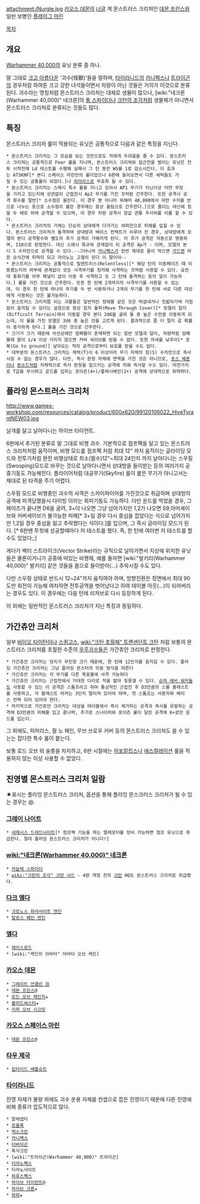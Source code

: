 {{{+1 '''Monstrous Creature'''}}}

attachment:/Nurgle.jpg
[[카오스 데몬]]의 [[너글]] 계 몬스트러스 크리처인 [[데몬 프린스]]와 일반 보병인 [[플레이그 마린]]

[[목차]]

== 개요 ==
[[Warhammer 40,000]]의 유닛 분류 중 하나.

말 그대로 [[크고 아름다운]] '괴수(怪獸)'들을 말하며, [[타이라니드]]의 [[카니펙스]]나 [[트라이곤]]의 경우처럼 하여튼 크고 강한 녀석들이면서 차량이 아닌 것들은 거의가 이것으로 분류된다. 괴수라는 명칭처럼 몬스트러스 크리처는 대체로 생물이 많으나, [wiki:"네크론(Warhammer 40,000)" 네크론]의 [[툼 스파이더]]나 [[크탄의 조각]]처럼 생물체가 아니면서 몬스트러스 크리처로 분류되는 것들도 많다.

== 특징 ==
몬스트러스 크리처 룰이 적용되는 유닛은 공통적으로 다음과 같은 특징을 지닌다.

 * 몬스트러스 크리처는 그 모습을 보는 것만으로도 적에게 두려움을 줄 수 있다. 몬스트러스 크리쳐는 공통적으로 Fear 룰을 지니며, 몬스트러스 크리쳐와 접근전을 벌이는 유닛은 전투 시작전에 Ld 테스트를 수행해 실패시 그 턴 동안 WS를 1로 감소시킨다. 이 효과는 ATSKNF[* 본디 스페이스 마린만의 룰이었으나 6판에 들어오면서 다른 세력들도 가질 수 있는 공통룰이 되었다.]나 [[피어리스]]로 무효화 될 수 있다.
 * 몬스트러스 크리처는 스매시 특수 룰을 지니고 있어서 AP1 무기가 이닌이상 어떤 무장을 가지고 있는지에 상관없이 근접전시 Ap2 무기를 가진 것처럼 간주한다. 또한 공격시 공격 횟수를 절반[* 소수점은 올린다. 이 경우 뿐 아니라 워해머 40,000에서 어떤 수치를 반으로 나누는 등으로 소수점이 붙은 경우에는 항상 올림으로 간주한다.]으로 줄이는 대신에 힘을 두 배로 하여 공격할 수 있으며, 이 경우 차량 공격시 장갑 관통 주사위를 리롤 할 수 있다.
 * 몬스트러스 크리처의 거체는 단순히 상대에게 다가가는 여파만으로 피해를 입힐 수 있다. 몬스트러스 크리처가 돌격하여 상대방과 베이스 컨텍트가 이루어 진 경우, 상대방에게 모델의 본디 공격횟수와 별도의 추가 공격이 가해지게 된다. 이 추가 공격은 자동으로 명중하며, I10으로 판정한다. 대신 스매시 특규와 관계없이 이 공격은 Ap가 - 이며, 모델의 본디 S 수치만으로 공격할 수 있다.--그러니까 [[카니펙스]]가 한번 제대로 들이 박으면 [[가드맨]] 따윈 순식간에 피떡이 되고 라이노는 고철이 된다 이 말이야--
 * 몬스트러스 크리처는 공통적으로 릴렌트리스(Relentless)[* 해당 턴의 이동페이즈 때 이동했는지의 여부에 관계없이 모든 사격무기를 정지해 사격하는 것처럼 사용할 수 있다. 요컨데 중화기를 아무 패널티 없이 이동 후 사격하고 또 그 턴에 돌격하는 등의 일이 가능하다.] 룰을 가진 것으로 간주한다. 또한 한 턴에 2개까지의 사격무기를 사용할 수 있는데, 이 경우 한 턴에 하나의 무기를 두 번 사용하거나 2개의 무기를 한 턴에 서로 다른 대상에게 사용하는 것은 불가능하다.
 * 몬스트러스 크리처쯤 되는 괴물들은 일반적인 장애물 같은 것은 박살내거나 짓밟아가며 거침없이 움직일 수 있다는 설정으로 항상 험지 돌파(Move Through Cover)[* 모델이 험지(Difficult Terrain)에서 이동할 경우 본디 2d6을 굴려 둘 중 높은 수만큼 이동하게 되는데, 이 룰을 가진 모델은 3d6 중 높은 것을 고르게 된다. 결과적으로 좀 더 멀리 갈 확률이 증가하게 된다.] 룰을 가진 것으로 간주한다.
 * 크기가 크기 때문에 사선상에만 엄폐물이 존재하면 되는 일반 모델과 달리, 차량처럼 엄폐물에 몸이 1/4 이상 가리지 않으면 커버 세이브를 받을 수 없다. 또한 자세를 낮추어[* 포복(Go to ground)] 날아오는 적의 공격으로부터 보호를 받을 수도 없다.
 * 대부분의 몬스트러스 크리처는 체력(T)이 6 이상이라 무기 자체의 힘(S) 수치만으로 즉사시킬 수 없는 경우가 많다. 다만, 즉사 판정 자체에 면역을 가진 것은 아니므로, [[포스 웨폰]]이나 [[본소드]]처럼 자체적으로 즉사 판정을 일으키는 공격에 의해 즉사할 수도 있다. 마찬가지로 T값을 무시하고 운드를 입히는 포이즌(4+)/플레시베인(2+) 공격에 상대적으로 취약하다.

== 플라잉 몬스트러스 크리처 ==
{{{+1 '''Flying Monstrous Creature'''}}}

http://www.games-workshop.com/resources/catalog/product/600x620/99120106022_HiveTyrantNEW03.jpg

날개를 달고 날아다니는 하이브 타이런트.

6판에서 추가된 분류로 말 그대로 비행 괴수. 기본적으로 점프팩을 달고 있는 몬스트러스 크리처처럼 움직이며, 비행 모드를 점프팩 처럼 최대 12" 까지 움직이는 글라이딩 모드와 전투기처럼 완전 비행상태로 최소(필수)12"~최대 24인치 까지 날아다니는 스우핑(Swooping)모드로 바꾸는 것으로 날아다니면서 상대방을 들이받는 등의 여러가지 공중기동도 가능해진다. 플라이어처럼 대공무기(Skyfire) 룰이 붙은 무기가 아니고서는 제대로 된 타격을 주기 어렵다.

스우핑 모드로 비행중인 괴수의 사격은 스카이파이어를 가진것으로 취급하며 상대방의 공격에 피격당했을시 다이빙 이라는 회피기동도 가능하다. 다만 운드를 먹었을 경우, 그 페이즈가 끝나면 D6을 굴려, 3+이 나오면 그냥 넘어가지만 1,2가 나오면 S9,아머세이브와 커버세이브가 불가능한 피해[* 3+일 경우 다시 중심을 잡았다는 식으로 넘어가지만 1,2일 경우 중심을 잃고 추락했다는 식이다.]를 입으며, 그 즉시 글라이딩 모드가 된다. [* 6판땐 투힛에 성공할때마다 저 테스트를 했다. 즉, 한 턴에 여러번 저 테스트를 할수도 있었다;;]

게다가 벡터 스트라이크(Vector Strike)라는 규칙으로 날아가면서 지상에 위치한 유닛들은 물론이거니가 공중에 떠있는 비행체, 예를 들자면 [wiki:"발키리(Warhammer 40,000)" 발키리] 같은 것들을 몸으로 들이받아(...) 추락시킬 수도 있다.

다만 스우핑 상태로 반드시 12~24"까지 움직여야 하며, 방향전환은 정면에서 최대 90도만 회전이 가능해 여차하면 전투공역을 벗어났다고 하여 테이블 아웃(...)이 되어버리는 경우도 있다. 이 경우에는 다음 턴에 리저브로 다시 등장하게 된다.

이 외에는 일반적인 몬스트러스 크리처가 지닌 특징과 동일하다.

== 가간츄안 크리처 ==
{{{+1 '''Gargantuan Creature'''}}}

일부 [[바이오 타이탄]]이나 [[스퀴고스]], [[wiki:"크탄 초월체" 트랜센던트 크탄]] 처럼 보통의 몬스트러스 크리처를 초월한 수준의 [[우주괴수]]들은 가간츄안 크리처로 판정한다. 

 * 가간츄안 크리처는 덩치가 무진장 크기 때문에, 한 턴에 12인치를 움직일 수 있다. 플라잉 가간츄안 크리처는 그냥 플라잉 몬스터의 이동 방식을 따른다
 * 가간츄안 크리처는 각 무기를 다른 목표물에 사격 가능하다
 * 가간츄안 크리처는 근접전에서 거대한 다리로 적을 밟아 짖뭉갤 수 있다. [[슈퍼 헤비 워커]]들도 사용할 수 있는 이 공격은 스톰프라고 하여 통상적인 근접전 후 D3만큼의 스몰 블래스트를 사용하고, 각 블래스트 마커는 3인치 떨어져 있어야 하며, 첫 스톰프는 사용자와 베이스 컨택 되어 있어야 한다.
 * 마지막으로 가간츄안 크리처는 대상을 테이블에서 즉시 제거하는 공격과 즉사를 유발하는 공격에 D3만큼의 피해를 입고 끝나며, 추가로 스나이퍼와 포이즌 룰이 달린 공격에 6+로만 운드를 입는다.

그 외에도, 피어리스, 필 노 페인, 무브 쓰로우 커버 등의 몬스트러스 크리처도 쓸 수 있는는 잡다한 특수 룰이 붙는다.

보통 로드 오브 워 슬롯을 차지하고, 6판 시절에는 [[아포칼립스]]나 [[에스컬레이션]] 룰을 적용하지 않는 이상 사용할 수 없었다.

== 진영별 몬스트러스 크리처 일람 ==
★표시는 플라잉 몬스트러스 크리처, 옵션을 통해 플라잉 몬스크러스 크리처가 될 수 있는 경우는 @. 
=== [[그레이 나이트]] ===
 * [[네메시스 드레드나이트]][* 점프팩 기능을 하는 텔레포터를 장비 가능하면 점프 유닛으로 취급한다. 절대 플라잉 몬스트러스 크리처가 아니다!]

=== [[wiki:"네크론(Warhammer 40,000)" 네크론]] ===
 * [[카놉텍 스파이더]]
 * [[wiki:"크탄의 조각" 크탄 샤드]] - 4판 개정 전의 [[크탄]] HQ도 몬스트러스 크리처로 취급했다.

=== [[다크 엘다]] ===
 * [[크로노스 파라사이트 엔진]]
 * [[탈로스 페인 엔진]]

=== [[엘다]] ===
 * [[레이스로드]]
 * [wiki:"케인의 아바타" 아바타 오브 케인]

=== [[카오스 데몬]] ===
 * [[그레이트 언클린 원]]
 * [[데몬 프린스]]@
 * [[로드 오브 체인지]]★
 * [[블러드써스터]]★
 * [[키퍼 오브 시크릿]]

=== [[카오스 스페이스 마린]] ===
 * [[데몬 프린스]]@

=== [[타우 제국]] ===
 * [[립타이드 배틀슈트]]

=== [[타이라니드]] ===
진영 자체가 물량 외에도 괴수 운용 자체를 컨셉으로 잡은 진영이기 때문에 다른 진영에 비해 종류가 압도적으로 많다.

 * 말레셉터 
 * [[모울록]]
 * [[엑소크린]]
 * [[카니펙스]]
 * [[터바이곤]] 
 * 톡식크린
 * [wiki:"트라이곤(Warhammer 40,000)" 트라이곤]  
 * [[티라노펙스]]
 * 티라노사이트
 * [[하루스펙스]]
 * [[하이브 타이런트]]@
 * [[하이브 크론]]★
 * [[하피]]★

